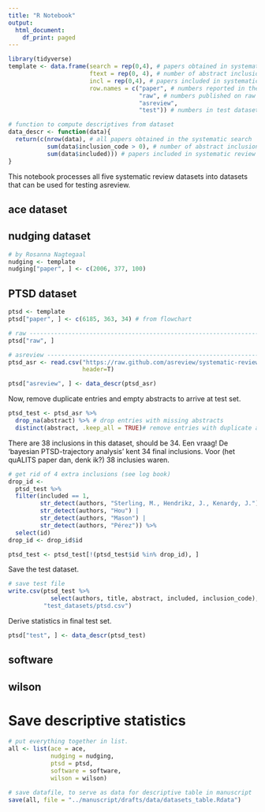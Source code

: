 ```yaml
---
title: "R Notebook"
output:
  html_document:
    df_print: paged
---
```


```r
library(tidyverse)
template <- data.frame(search = rep(0,4), # papers obtained in systematic search
                       ftext = rep(0, 4), # number of abstract inclusions
                       incl = rep(0,4), # papers included in systematic review
                       row.names = c("paper", # numbers reported in the publication
                                     "raw", # numbers published on raw dataset
                                     "asreview",
                                     "test")) # numbers in test dataset asreview

# function to compute descriptives from dataset
data_descr <- function(data){
  return(c(nrow(data), # all papers obtained in the systematic search
           sum(data$inclusion_code > 0), # number of abstract inclusions
           sum(data$included))) # papers included in systematic review
}
```

This notebook processes all five systematic review datasets into datasets that can be used for testing asreview. 

## ace dataset 
## nudging dataset 
```r
# by Rosanna Nagtegaal
nudging <- template
nudging["paper", ] <- c(2006, 377, 100) 
```


## PTSD dataset
```r
ptsd <- template 
ptsd["paper", ] <- c(6185, 363, 34) # from flowchart 

# raw --------------------------------------------------------------------------
ptsd["raw", ] 

```

```r
# asreview ---------------------------------------------------------------------
ptsd_asr <- read.csv("https://raw.github.com/asreview/systematic-review-datasets/master/datasets/Van_de_Schoot_PTSD/output/PTSD_VandeSchoot_18.csv",
                     header=T)

ptsd["asreview", ] <- data_descr(ptsd_asr)
```

Now, remove duplicate entries and empty abstracts to arrive at test set. 
```r
ptsd_test <- ptsd_asr %>%
  drop_na(abstract) %>% # drop entries with missing abstracts
  distinct(abstract, .keep_all = TRUE)# remove entries with duplicate abstracts
``` 

There are 38 inclusions in this dataset, should be 34. 
Een vraag! De 'bayesian PTSD-trajectory analysis' kent 34 final inclusions. 
Voor (het quALITS paper dan, denk ik?) 38 inclusies waren. 
```r
# get rid of 4 extra inclusions (see log book)
drop_id <- 
  ptsd_test %>%
  filter(included == 1, 
         str_detect(authors, "Sterling, M., Hendrikz, J., Kenardy, J.") |
         str_detect(authors, "Hou") |
         str_detect(authors, "Mason") |
         str_detect(authors, "Pérez")) %>%
  select(id)
drop_id <- drop_id$id

ptsd_test <- ptsd_test[!(ptsd_test$id %in% drop_id), ] 

```

Save the test dataset.
```r
# save test file
write.csv(ptsd_test %>%
            select(authors, title, abstract, included, inclusion_code), # select relevant columns
          "test_datasets/ptsd.csv")
```

Derive statistics in final test set.
```r
ptsd["test", ] <- data_descr(ptsd_test)
```

## software

## wilson

# Save descriptive statistics 

```r
# put everything together in list. 
all <- list(ace = ace,
            nudging = nudging,
            ptsd = ptsd,
            software = software,
            wilson = wilson)

# save datafile, to serve as data for descriptive table in manuscript
save(all, file = "../manuscript/drafts/data/datasets_table.Rdata")
```

